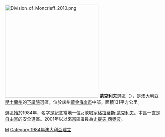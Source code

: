 [[File:Division_of_Moncrieff_2010.png|300px]]
'''蒙克利夫'''選區（{{lang-en|Division of Moncrieff}}），是[[澳大利亞|澳大利亞]][[昆士蘭州|昆士蘭州]]的[[澳大利亞下議院|下議院]]選區，位於該州[[黃金海岸市_(澳大利亞)|黃金海岸市]]中部。面積131平方公里。

選區始於1984年，名字是紀念當地一位女歌唱家[[格拉蒂斯·蒙克利夫|格拉蒂斯·蒙克利夫]]。本區一直是[[澳大利亞自由黨|自由黨]]的安全選區。2001年以以來當區議員為[[史提夫·西奧波|史提夫·西奧波]]。
[[Category:澳大利亞國會選區|M]]
[[Category:1984年澳大利亞建立|Category:1984年澳大利亞建立]]